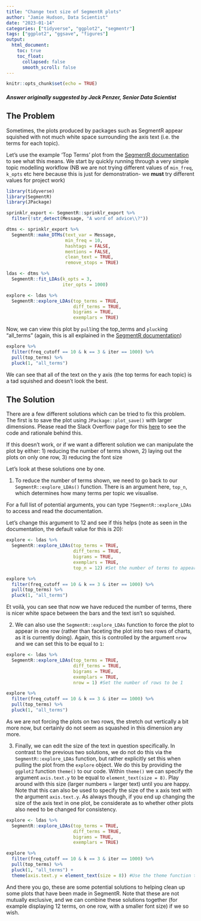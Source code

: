```yaml
---
title: "Change text size of SegmentR plots"
author: "Jamie Hudson, Data Scientist"
date: "2023-01-14"
categories: ["tidyverse", "ggplot2", "segmentr"]
tags: ["ggplot2", "ggsave", "figures"]
output:
  html_document:
    toc: true
    toc_float:
      collapsed: false
      smooth_scroll: false
---
```


```r
knitr::opts_chunk$set(echo = TRUE)
```

#### *Answer originally suggested by Jack Penzer, Senior Data Scientist*

## The Problem

Sometimes, the plots produced by packages such as SegmentR appear squished with not much white space surrounding the axis text (i.e. the terms for each topic).

Let's use the example 'Top Terms' plot from the [SegmentR documentation](https://avery-island.github.io/SegmentR/articles/1_topic_modelling.html) to see what this means. We start by quickly running through a very simple topic modelling workflow (NB we are not trying different values of `min_freq`, `k_opts` etc here because this is just for demonstration- we **must** try different values for project work)

```r
library(tidyverse)
library(SegmentR)
library(JPackage)
```


```r
sprinklr_export <- SegmentR::sprinklr_export %>%
  filter(!str_detect(Message, "A word of advice\\?"))

dtms <- sprinklr_export %>%
  SegmentR::make_DTMs(text_var = Message,
                      min_freq = 10,
                      hashtags = FALSE,
                      mentions = FALSE,
                      clean_text = TRUE,
                      remove_stops = TRUE)

ldas <- dtms %>%
  SegmentR::fit_LDAs(k_opts = 3,
                     iter_opts = 1000)

explore <- ldas %>%
  SegmentR::explore_LDAs(top_terms = TRUE,
                         diff_terms = TRUE,
                         bigrams = TRUE,
                         exemplars = TRUE)
```

Now, we can view this plot by `pull`ing the top_terms and `pluck`ing "all_terms" (again, this is all explained in the [SegmentR documentation](https://avery-island.github.io/SegmentR/articles/1_topic_modelling.html))

```r
explore %>%
  filter(freq_cutoff == 10 & k == 3 & iter == 1000) %>%
  pull(top_terms) %>%
  pluck(1, "all_terms")
```

We can see that all of the text on the y axis (the top terms for each topic) is a tad squished and doesn't look the best.

## The Solution

There are a few different solutions which can be tried to fix this problem. The first is to save the plot using `JPackage::plot_save()` with larger dimensions. Please read the Slack Overflow page for this [here](https://slack-overflow-help.netlify.app/post/2023-01-13-ggsave/ggsave/) to see the code and rationale behind this.

If this doesn't work, or if we want a different solution we can manipulate the plot by either:
  1) reducing the number of terms shown, 
  2) laying out the plots on only one row,
  3) reducing the font size

Let's look at these solutions one by one.

1) To reduce the number of terms shown, we need to go back to our `SegmentR::explore_LDAs()` function. There is an argument here, `top_n`, which determines how many terms per topic we visualise. 

For a full list of potential arguments, you can type `?SegmentR::explore_LDAs` to access and read the documentation. 

Let's change this argument to 12 and see if this helps (note as seen in the documentation, the default value for this is 20):

```r
explore <- ldas %>%
  SegmentR::explore_LDAs(top_terms = TRUE,
                         diff_terms = TRUE,
                         bigrams = TRUE,
                         exemplars = TRUE,
                         top_n = 12) #Set the number of terms to appear as 12

explore %>%
  filter(freq_cutoff == 10 & k == 3 & iter == 1000) %>%
  pull(top_terms) %>%
  pluck(1, "all_terms")
```

Et voilà, you can see that now we have reduced the number of terms, there is nicer white space between the bars and the text isn't so squished. 

2) We can also use the `SegmentR::explore_LDAs` function to force the plot to appear in one row (rather than faceting the plot into two rows of charts, as it is currently doing). Again, this is controlled by the argument `nrow` and we can set this to be equal to `1`:

```r
explore <- ldas %>%
  SegmentR::explore_LDAs(top_terms = TRUE,
                         diff_terms = TRUE,
                         bigrams = TRUE,
                         exemplars = TRUE,
                         nrow = 1) #Set the number of rows to be 1

explore %>%
  filter(freq_cutoff == 10 & k == 3 & iter == 1000) %>%
  pull(top_terms) %>%
  pluck(1, "all_terms")
```

As we are not forcing the plots on two rows, the stretch out vertically a bit more now, but certainly do not seem as squashed in this dimension any more.

3) Finally, we can edit the size of the text in question specifically. In contrast to the previous two solutions, we do not do this via the `SegmentR::explore_LDAs` function, but rather explicitly set this when pulling the plot from the `explore` object. We do this by providing the `ggplot2` function `theme()` to our code. Within `theme()` we can specify the argument `axis.text.y` to be equal to `element_text(size = 8)`. Play around with this size (larger numbers = larger text) until you are happy. Note that this can also be used to specify the size of the x axis text with the argument `axis.text.y`. As always though, if you end up changing the size of the axis text in one plot, be considerate as to whether other plots also need to be changed for consistency. 


```r
explore <- ldas %>%
  SegmentR::explore_LDAs(top_terms = TRUE,
                         diff_terms = TRUE,
                         bigrams = TRUE,
                         exemplars = TRUE)

explore %>%
  filter(freq_cutoff == 10 & k == 3 & iter == 1000) %>%
  pull(top_terms) %>%
  pluck(1, "all_terms") +
  theme(axis.text.y = element_text(size = 8)) #Use the theme function to specify the size of the y axis text
```

And there you go, these are some potential solutions to helping clean up some plots that have been made in SegmentR. Note that these are not mutually exclusive, and we can combine these solutions together (for example displaying 12 terms, on one row, with a smaller font size) if we so wish. 
